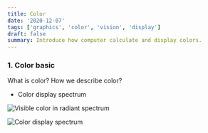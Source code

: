 ```yaml
---
title: Color 
date: '2020-12-07'
tags: ['graphics', 'color', 'vision', 'display']
draft: false
summary: Introduce how computer calculate and display colors.
---
```


### 1. Color basic 

What is color? How we describe color?

- Color display spectrum

![Visible color in radiant spectrum](https://upload.wikimedia.org/wikipedia/commons/thumb/f/f1/EM_spectrum.svg/2560px-EM_spectrum.svg.png)

![Color display spectrum](https://upload.wikimedia.org/wikipedia/commons/c/c4/Rendered_Spectrum.png)


